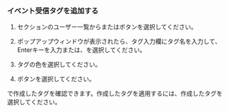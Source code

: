 ### イベント受信タグを追加する

1. <Cmdname sid="alert_receive_settings_by_member" className="uitext" />セクションのユーザー一覧から<Cmdname sid="add_tag" className="uitext" />または<LinkImage img="ico-add.svg" desc="추가 아이콘" />ボタンを選択してください。

2. <Cmdname sid="event_tag" className="uitext" />ポップアップウィンドウが表示されたら、タグ入力欄にタグ名を入力して、Enterキーを入力または、<Cmdname sid="create_new_eventtag" className="uitext" />を選択してください。

3. タグの色を選択してください。

4. <Cmdname sid="create_eventTag" className="uitext" />ボタンを選択してください。

<Cmdname sid="event_tag_list" className="uitext" />で作成したタグを確認できます。作成したタグを適用するには、作成したタグを選択してください。
